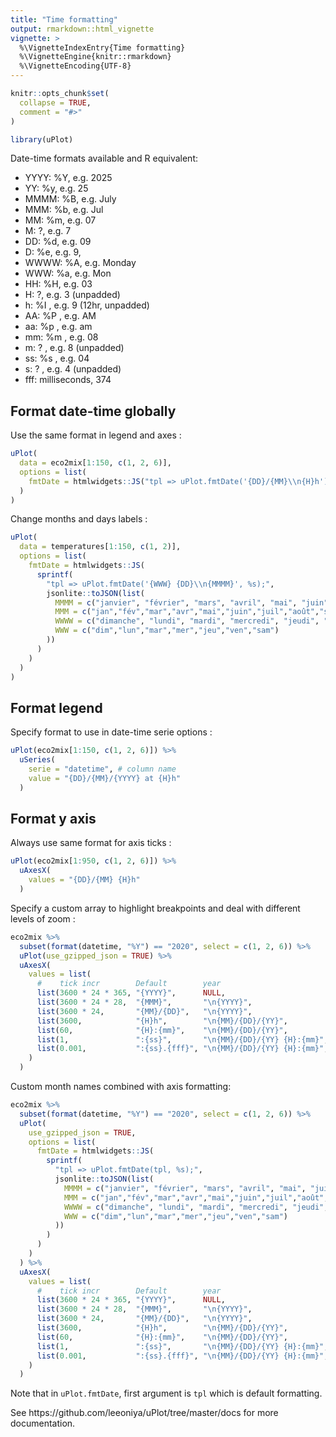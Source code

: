 ```yaml
---
title: "Time formatting"
output: rmarkdown::html_vignette
vignette: >
  %\VignetteIndexEntry{Time formatting}
  %\VignetteEngine{knitr::rmarkdown}
  %\VignetteEncoding{UTF-8}
---
```


```r
knitr::opts_chunk$set(
  collapse = TRUE,
  comment = "#>"
)
```

```r
library(uPlot)
```

Date-time formats available and R equivalent:

  * YYYY:	%Y, e.g. 2025
  * YY: %y, e.g. 25
  * MMMM:	%B, e.g. July
  * MMM: %b, e.g. Jul
  * MM:	%m, e.g. 07
  * M: ?, e.g. 7
  * DD: %d, e.g. 09
  * D: %e, e.g. 9,
  * WWWW:	%A, e.g. Monday
  * WWW: %a, e.g. Mon
  * HH: %H, e.g. 03
  * H: ?, e.g. 3  (unpadded)
  * h: %I , e.g. 9 (12hr, unpadded)
  * AA:	%P , e.g. AM
  * aa:	%p , e.g. am
  * mm: %m , e.g. 08
  * m: ? , e.g. 8 (unpadded)
  * ss: %s , e.g. 04
  * s: ? , e.g. 4 (unpadded)
  * fff:	milliseconds, 374



## Format date-time globally

Use the same format in legend and axes : 

```r
uPlot(
  data = eco2mix[1:150, c(1, 2, 6)],
  options = list(
    fmtDate = htmlwidgets::JS("tpl => uPlot.fmtDate('{DD}/{MM}\\n{H}h');")
  )
)
```

Change months and days labels : 

```r
uPlot(
  data = temperatures[1:150, c(1, 2)],
  options = list(
    fmtDate = htmlwidgets::JS(
      sprintf(
        "tpl => uPlot.fmtDate('{WWW} {DD}\\n{MMMM}', %s);",
        jsonlite::toJSON(list(
          MMMM = c("janvier", "février", "mars", "avril", "mai", "juin", "juillet", "août", "septembre", "octobre", "novembre", "décembre"),
          MMM = c("jan","fév","mar","avr","mai","juin","juil","août","sept","oct","nov", "déc"),
          WWWW = c("dimanche", "lundi", "mardi", "mercredi", "jeudi", "vendredi", "samedi"),
          WWW = c("dim","lun","mar","mer","jeu","ven","sam")
        ))
      )
    )
  )
)
```



## Format legend

Specify format to use in date-time serie options :

```r
uPlot(eco2mix[1:150, c(1, 2, 6)]) %>%
  uSeries(
    serie = "datetime", # column name
    value = "{DD}/{MM}/{YYYY} at {H}h"
  )
```


## Format y axis

Always use same format for axis ticks : 

```r
uPlot(eco2mix[1:950, c(1, 2, 6)]) %>%
  uAxesX(
    values = "{DD}/{MM} {H}h"
  )
```


Specify a custom array to highlight breakpoints and deal with different levels of zoom : 

```r
eco2mix %>% 
  subset(format(datetime, "%Y") == "2020", select = c(1, 2, 6)) %>% 
  uPlot(use_gzipped_json = TRUE) %>%
  uAxesX(
    values = list(
      #    tick incr        Default        year                         month day                     hour  min           sec   mode
      list(3600 * 24 * 365, "{YYYY}",      NULL,                        NULL, NULL,                   NULL, NULL,         NULL, 1),
      list(3600 * 24 * 28,  "{MMM}",       "\n{YYYY}",                  NULL, NULL,                   NULL, NULL,         NULL, 1),
      list(3600 * 24,       "{MM}/{DD}",   "\n{YYYY}",                  NULL, NULL,                   NULL, NULL,         NULL, 1),
      list(3600,            "{H}h",        "\n{MM}/{DD}/{YY}",          NULL, "\n{MM}/{DD}",          NULL, NULL,         NULL, 1),
      list(60,              "{H}:{mm}",    "\n{MM}/{DD}/{YY}",          NULL, "\n{MM}/{DD}",          NULL, NULL,         NULL, 1),
      list(1,               ":{ss}",       "\n{MM}/{DD}/{YY} {H}:{mm}", NULL, "\n{MM}/{DD} {H}:{mm}", NULL, "\n{H}:{mm}", NULL, 1),
      list(0.001,           ":{ss}.{fff}", "\n{MM}/{DD}/{YY} {H}:{mm}", NULL, "\n{MM}/{DD} {H}:{mm}", NULL, "\n{H}:{mm}", NULL, 1)
    )
  )
```


Custom month names combined with axis formatting:

```r
eco2mix %>% 
  subset(format(datetime, "%Y") == "2020", select = c(1, 2, 6)) %>% 
  uPlot(
    use_gzipped_json = TRUE,
    options = list(
      fmtDate = htmlwidgets::JS(
        sprintf(
          "tpl => uPlot.fmtDate(tpl, %s);",
          jsonlite::toJSON(list(
            MMMM = c("janvier", "février", "mars", "avril", "mai", "juin", "juillet", "août", "septembre", "octobre", "novembre", "décembre"),
            MMM = c("jan","fév","mar","avr","mai","juin","juil","août","sept","oct","nov", "déc"),
            WWWW = c("dimanche", "lundi", "mardi", "mercredi", "jeudi", "vendredi", "samedi"),
            WWW = c("dim","lun","mar","mer","jeu","ven","sam")
          ))
        )
      )
    )
  ) %>%
  uAxesX(
    values = list(
      #    tick incr        Default        year                         month day                     hour  min           sec   mode
      list(3600 * 24 * 365, "{YYYY}",      NULL,                        NULL, NULL,                   NULL, NULL,         NULL, 1),
      list(3600 * 24 * 28,  "{MMM}",       "\n{YYYY}",                  NULL, NULL,                   NULL, NULL,         NULL, 1),
      list(3600 * 24,       "{MM}/{DD}",   "\n{YYYY}",                  NULL, NULL,                   NULL, NULL,         NULL, 1),
      list(3600,            "{H}h",        "\n{MM}/{DD}/{YY}",          NULL, "\n{MM}/{DD}",          NULL, NULL,         NULL, 1),
      list(60,              "{H}:{mm}",    "\n{MM}/{DD}/{YY}",          NULL, "\n{MM}/{DD}",          NULL, NULL,         NULL, 1),
      list(1,               ":{ss}",       "\n{MM}/{DD}/{YY} {H}:{mm}", NULL, "\n{MM}/{DD} {H}:{mm}", NULL, "\n{H}:{mm}", NULL, 1),
      list(0.001,           ":{ss}.{fff}", "\n{MM}/{DD}/{YY} {H}:{mm}", NULL, "\n{MM}/{DD} {H}:{mm}", NULL, "\n{H}:{mm}", NULL, 1)
    )
  )
```

Note that in `uPlot.fmtDate`, first argument is `tpl` which is default formatting.



See https://github.com/leeoniya/uPlot/tree/master/docs for more documentation.

